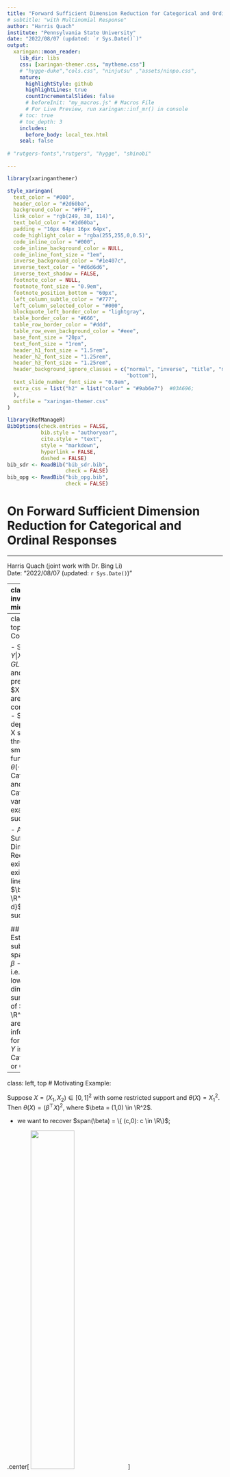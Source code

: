 ```yaml
--- 
title: "Forward Sufficient Dimension Reduction for Categorical and Ordinal Responses"
# subtitle: "with Multinomial Response"
author: "Harris Quach"
institute: "Pennsylvania State University"
date: "2022/08/07 (updated: `r Sys.Date()`)"
output:
  xaringan::moon_reader:
    lib_dir: libs
    css: [xaringan-themer.css, "mytheme.css"]
    # "hygge-duke","cols.css", "ninjutsu" ,"assets/ninpo.css", 
    nature:
      highlightStyle: github
      highlightLines: true
      countIncrementalSlides: false
      # beforeInit: "my_macros.js" # Macros File
      # For Live Preview, run xaringan::inf_mr() in console
    # toc: true
    # toc_depth: 3
    includes:
      before_body: local_tex.html
    seal: false
   
# "rutgers-fonts","rutgers", "hygge", "shinobi"

---
```


```r

library(xaringanthemer)

style_xaringan(
  text_color = "#000",
  header_color = "#2d60ba",
  background_color = "#FFF",
  link_color = "rgb(249, 38, 114)",
  text_bold_color = "#2d60ba", 
  padding = "16px 64px 16px 64px", 
  code_highlight_color = "rgba(255,255,0,0.5)",
  code_inline_color = "#000",
  code_inline_background_color = NULL,
  code_inline_font_size = "1em",
  inverse_background_color = "#1e407c",
  inverse_text_color = "#d6d6d6",
  inverse_text_shadow = FALSE, 
  footnote_color = NULL,
  footnote_font_size = "0.9em",
  footnote_position_bottom = "60px",
  left_column_subtle_color = "#777",
  left_column_selected_color = "#000",
  blockquote_left_border_color = "lightgray",
  table_border_color = "#666",
  table_row_border_color = "#ddd",
  table_row_even_background_color = "#eee",
  base_font_size = "20px",
  text_font_size = "1rem",
  header_h1_font_size = "1.5rem",
  header_h2_font_size = "1.25rem",
  header_h3_font_size = "1.25rem", 
  header_background_ignore_classes = c("normal", "inverse", "title", "middle",
                                       "bottom"),
  text_slide_number_font_size = "0.9em", 
  extra_css = list("h2" = list("color" = "#9ab6e7")  #03A696;
  ), 
  outfile = "xaringan-themer.css"
)
```

```r
library(RefManageR)
BibOptions(check.entries = FALSE,
           bib.style = "authoryear",
           cite.style = "text",
           style = "markdown",
           hyperlink = FALSE,
           dashed = FALSE)
bib_sdr <- ReadBib("bib_sdr.bib",
                   check = FALSE)
bib_opg <- ReadBib("bib_opg.bib",
                   check = FALSE)
```
 

<!-- class: title-slide -->

# On Forward Sufficient Dimension Reduction for Categorical and Ordinal Responses
<!-- # .bg-text[Generalized Forward Sufficient Dimension Reduction for Classification] -->
<!-- <hr width="700" align="left" /> -->
<hr/>

Harris Quach (joint work with Dr. Bing Li) <br/> Date: "2022/08/07 (updated: `r Sys.Date()`)"

---
class: inverse, middle

<!-- inverse makes the background black and text white -->

# .bg-text.center[Overview of paper]  

.md-text[
  
1. We show ordinal variables are linear exponential families
  
2. We generalize a popular SDR method to linear exponential families
  
3. We proposed a K-means tuning procedure
  
]
 

---
class: left, top
# Context  

  - Suppose $Y| X \sim GLM(\theta(X))$ and predictors $X \in \R^p$ are continuous.
    - So Y depends on X solely through a smooth function $\theta(\cdot)$.
    - Categorical and Ordinal-Categorical variables are examples of such GLMs
  
  - Assume a Sufficient Dimension Reduction exists: There exists a linear map $\beta \in \R^{p \times d}$, $d < p$, such that
  
\begin{align*}
 Y \indep \theta(X) | \beta^{\top} X
\end{align*}


## Goal: Estimate the subspace spanned by $\beta$ 
  - i.e. construct lower-dimensional summaries of $X \in \R^p$ that are informative for $Y$, where $Y$ is Categorical or Ordinal.

---
class: left, top
# Motivating Example: 

Suppose $X = (X_1, X_2) \in [0,1]^2$ with some restricted support and $\theta(X) = X_1^2$. 
Then $\theta(X) = (\beta^\top X)^2$, where $\beta = (1,0) \in \R^2$.

- we want to recover $span(\beta) = \{ (c,0): c \in \R\}$;

.center[
<img class="image" src="images/fsdr_plot1.png" width="45%">
] 

---
class: left, top <!-- formatting the slide -->
# 1. Outer Product of Canonical Gradients (OPCG) 
## Generalizes the Outer Product of Gradients (OPG) `r Cite(bib_sdr, author="Xia", title="adaptive")`

.center[
<img class="image" src="images/fsdr_plot2.png" width="50%">
] 

---
count: false
class: left, top <!-- formatting the slide -->
# 1. Outer Product of Canonical Gradients (OPCG) 
## Generalizes the Outer Product of Gradients (OPG) `r Cite(bib_sdr, author="Xia", title="adaptive")`


.center[
<img class="image" src="images/fsdr_plot3.png" width="50%">
] 


---
count: false
class: left, top <!-- formatting the slide -->
# 1. Outer Product of Canonical Gradients (OPCG) 
## Generalizes the Outer Product of Gradients (OPG) `r Cite(bib_sdr, author="Xia", title="adaptive")`


.center[
<img class="image" src="images/fsdr_plot3-1.png" width="50%">
] 

--

- Fitting a local linear GLM to estimate the gradients at each point.

---
count: false
class: left, top <!-- formatting the slide -->
# 1. Outer Product of Canonical Gradients (OPCG) 
## Generalizes the Outer Product of Gradients (OPG) `r Cite(bib_sdr, author="Xia", title="adaptive")`
 


.center[
<img class="image" src="images/fsdr_plot4.png" width="50%">
] 

--
- Use a eigen decomposition to get direction most variation.

---
count: false
class: left, top <!-- formatting the slide -->
# 1. Outer Product of Canonical Gradients (OPCG) 
## Generalizes the Outer Product of Gradients (OPG) `r Cite(bib_sdr, author="Xia", title="adaptive")`
 


.center[
<img class="image" src="images/fsdr_plot5.png" width="50%">
]

- Effectively a PCA on the estimated gradients; **Estimated directions form the OPCG Estimator, $\hat \beta_{\mathrm{opcg}} \in \R^{p \times d}$.**


---
class: left, top

# Outer Product of Canonical Gradients (OPCG)

Given a random sample $Y_{1:n}$, $X_{1:n}$, fit a local linear GLM about each $X_j$, for $j=1,...,n$, by minimizing the full negative local linear log-likelihood:
\begin{align*}
& L(a_1,..,a_n, B_1,...,B_n; X_{1:n}, Y_{1:n}) \\  
= & -\frac {1}{n} \sum_{j,i=1}^n
K \bigg ( \frac{X_i - X_j}{h} \bigg )\\
& \times 
\{[a_{j} + B_{j}^\top (X_i - X_j)]^\top Y_i - 
b(a_{j} + B_{j}^\top (X_i - X_j)) \} 
,
\end{align*}
where $b(\cdot)$ determines the local GLM, and $K(\cdot)$ is a kernel weight with bandwidth $h$. 

--

This provides minimizers $\hat B_j$ that estimate $\partial \theta(X_j)/\partial x^\top$, which we use to construct the average outer product
$$\hat \Lambda_n = \frac 1n \sum_{j=1}^n \hat B_j \hat B_j^\top.$$ 

---
class: left, top

# The OPCG Estimator

The **Outer Product of Canonical Gradients (OPCG) Estimator** for $\beta$, $\hat \beta_{opcg}$, is the first $d$ eigenvectors of 
$$\hat \Lambda_n = \frac 1n \sum_{j=1}^n \hat B_j \hat B_j^\top,$$ 
corresponding to the $d$ largest eigenvalues.

.center[
<!-- <img class="image" src="images/fsdr_plot3-1.png" width="40%"> -->
<img class="image" src="images/fsdr_plot4.png" width="40%">
] 

---
class: left, top 
# Properties related to OPCG

  - OPCG is consistent:
  
  <div class="theorem">
  Under some regularity assumptions, as \( n \to \infty\), we have
  \begin{align*} 
  \| \hat \beta_{opcg}  - \beta \|_F = O_{a.s}
  ( h + h^{-1} \delta_{ph} + \delta_{n} )
  ,
  \end{align*} 
  where \(\delta_{ph} = \sqrt{ \frac{\log n}{ nh^p} }\),
  \(\delta_{n} = \sqrt{ \frac{\log n}{ n } }\),
  \(  h \downarrow 0\), and
  \( h^{-1}\delta_{ph} \to 0\).
  </div>
  
  - Can be implemented using Newton-Raphson

  - Ladle and Predictor Augmentation methods are fast, eigen-based methods that can be applied to estimate $d$. `r Citep(bib_sdr, author=c("luo"),title=c("combining", "augmentation"))`

  - **For the bandwidth $h$,  we propose a K-means approach for tuning that selects $h$ by minimizing an F-ratio.**
    - Cross Validation or Optimal bandwidths can be used as well. 
    

---
class: left, top
# K-means Tuning $h$ for Classification. 

In the local estimation step, we need to select the bandwidth $h$.

.center[
<img class="image" src="images/fsdr_plot3-1.png" width="55%">
] 

---
class: left, top
# K-means Tuning $h$ for Classification. 

Split your training sample into two sets. Denote the second set by $(X^{\mathbb{V}}, Y^{\mathbb{V}})_{1:n_2}$. For each $h$, 

Essential Idea: 
  1. Estimate $\hat \beta_{\mathrm{opcg}}$ on $(Y, X)_{1:n_1}$ and construct $\hat \beta_{\mathrm{opcg}}^\top X_{1:n_2}^{\mathbb{V}}$
  		
  2. Apply K-means to sufficient predictors $\hat \beta_{\mathrm{opcg}}^\top X_{1:n_2}^{\mathbb{V}}$ for $m$ clusters. 
    - $m$ is the number of categories for $Y$.
    - This returns $m$ estimated clusters and an F-ratio, for each $h$.
  		
  3. Select $h$ that minimizes the F-ratio from K-means.

**Some modifications are made to this idea to address some practical and tuning issues, but the idea remains the same.**

---
count: false
class: inverse, center, middle

# .bg-text[Simulations and Data Analyses]


---
class: left, top
# Simulations 

Let $Y \in \{1,2,3\}$ be categorical and $X \in \R^{10}$. 
We have $(X^3, X^7) \sim N_2(\mu_j, 0.5 I_2)$ for $j=1,2,\ldots,5$, and the rest are $N(0,0.5)$.

  - the 5 clusters are labeled 1, 2, or 3.
  - $Y$ is the label of the cluster $(X^3, X^7)$ belongs, so $Y$ depends on only $\beta^{\top}X = (X^3, X^7)$.

We have a training sample of 300:
  - Use half for $\hat \beta_{\mathrm{opcg}}$ and half for $\hat \beta_{\mathrm{opcg}}^\top X_{1:150}^{\mathbb{V}}$

  - Assume we know $d=2$ for $\hat \beta_{\mathrm{opcg}} \in \R^{ 10 \times 2}$;
  
---
class: ani-slide
# K-mean Tuning for $h$
 
<iframe src="images/tuning_sc.html" width="100%" height="90%" frameborder="0" ></iframe>

---
count: false
class: left, top
# Simulations - tuning and estimation

Conventional suggestion: $h = 2.34 n^{-1/(p+6)} \approx 1.66$;

K-fold K-means Tuning: $h \approx 1.25$;

<br>

Using $h \approx 1.25$ to estimate OPCG $\hat \beta_{opcg}$:

<img align="centered" class="image" src="images/sim_dist_table5.png" width="100%">

---
class: left, top
# Categorical Data Analysis  

We analyze three datasets with categorical responses: 

  - Handwritten Digits (Pendigit) from UCI
  
    - p=16; train/test=1333/667; resp=0-9
    
  - USPS Handwritten Digits  
  
    - p=256; train/test=1338/669; resp=0-9
    
  - ISOLET from UCI
  
    - p=618; train/test=6334/1553; resp=a-z

---
class: left, top
# Categorical Classification Error using SVM

.center[
<img align="center" class="image" src="images/cat_class_table5-1.jpg" width="80%">
]


---
class: left, top
# Ordinal-Categorical Data Analysis
## Red Wine Quality

We analyze the wine quality rating data set from the UCI repository:  
  - Ordinal response - Wine Quality Score, $Y \in \{3,4,5\}$; $p=11$, characteristics of the wine; $n_{train}$ / $n_{test}$: 1000/599; 

Plots of $\hat \beta^{\top} X_{\mathrm{test}}$:

<img align="centered" class="image" src="images/opcg_wine_test.png" width="100%">


---
class: left, top, inverse
# .bg-text[Conclusion]


1. Generalized OPG to linear exponential families via OPCG

2. Demonstrated a K-means tuning procedure for classification

3. Demonstrated the effectiveness of OPCG in categorical classification problems. 

---
layout: false
# References

```r
PrintBibliography(bib_sdr, start=1, end=4)
```

<!-- --- -->
<!-- layout: false -->
<!-- # References -->

<!-- ```{r, echo=FALSE, results="asis"} -->
<!-- PrintBibliography(bib_sdr, start=7, end=12) -->
<!-- ``` -->

<!-- --- -->
<!-- layout: false -->
<!-- # References -->

<!-- ```{r, echo=FALSE, results="asis"} -->
<!-- PrintBibliography(bib_sdr, start=13) -->
<!-- ``` -->






